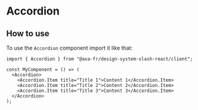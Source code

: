 
<Meta of={AccordionStories} name="Accordion" />

# Accordion

## How to use

To use the `Accordion` component import it like that:

```tsx
import { Accordion } from "@axa-fr/design-system-slash-react/client";

const MyComponent = () => (
  <Accordion>
    <Accordion.Item title="Title 1">Content 1</Accordion.Item>
    <Accordion.Item title="Title 2">Content 2</Accordion.Item>
    <Accordion.Item title="Title 3">Content 3</Accordion.Item>
  </Accordion>
);
```

<Canvas of={AccordionStories.AccordionStory} />
